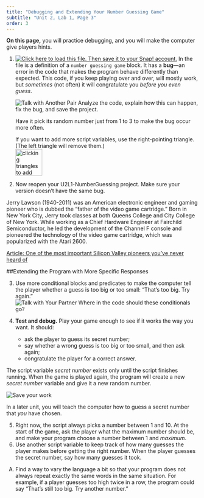 ```yaml
---
title: "Debugging and Extending Your Number Guessing Game"
subtitle: "Unit 2, Lab 1, Page 3"
order: 3
---
```


```{=html}
<script type="text/javascript" src="/utilities/gifffer.min.js"></script>
```
```{=html}
<script type="text/javascript">window.onload = function() {Gifffer();};</script>
```
<link rel="stylesheet" type="text/css" href="/css/bjc-gifffer.css">

::: learn
<p><strong>On this page,</strong> you will practice debugging, and you will make the computer give players hints.</p>
:::

::: {#first .forYouToDo}
<ol>

<li>

<a class="run" href="/prog/2-complexity/U2L1-Buggy-Secret-Number.xml" target="_blank"><img src="/img/icons/load-save.png" title="Click here to load this file. Then save it to your Snap! account." alt="Click here to load this file. Then save it to your Snap! account." class="inline"/></a> In the file is a definition of a <code>number guessing game</code> block. It has a <strong>bug</strong>---an error in the code that makes the program behave differently than expected. This code, if you keep playing over and over, will mostly work, but <em>sometimes</em> (not often) it will congratulate you <em>before you even guess</em>.

<p><img src="/img/icons/talk-with-another-pair-mini.png" title="Talk with Another Pair" alt="Talk with Another Pair" class="inline"/> Analyze the code, explain how this can happen, fix the bug, and save the project.</p>

</li>

::: endnote
<p>Have it pick its random number just from 1 to 3 to make the bug occur more often.</p>

<p>If you want to add more script variables, use the right-pointing triangle. (The left triangle will remove them.)<br /> <img title="clicking triangles to add and remove script variables" alt="clicking triangles to add and remove script variables" class="indent" data-gifffer="/img/2-complexity/script-variables-adding.gif" height="70"/></p>
:::

<li>Now reopen your U2L1-NumberGuessing project. Make sure your version doesn't have the same bug.</li>

</ol>
:::

::: atwork
<!--<img class="noshadow imageRight" height="200px" src="/img/atwork/Jerry_Lawson.jpg" alt="photo of Jerry Lawson" title="photo of Jerry Lawson" />-->

<p>Jerry Lawson (1940-2011) was an American electronic engineer and gaming pioneer who is dubbed the "father of the video game cartridge." Born in New York City, Jerry took classes at both Queens College and City College of New York. While working as a Chief Hardware Engineer at Fairchild Semiconductor, he led the development of the Channel F console and pioneered the technology of the video game cartridge, which was popularized with the Atari 2600.</p>

<p><a href="https://www.cnbc.com/2021/10/30/jerry-lawson-black-silicon-valley-pioneer-changed-video-games-forever.html" title="Article: One of the most important Silicon Valley pioneers you've never heard of" target="_blank">Article: One of the most important Silicon Valley pioneers you've never heard of</a></p>
:::

##Extending the Program with More Specific Responses

::: forYouToDo
<ol start="3">

<li>Use more conditional blocks and predicates to make the computer tell the player whether a guess is too big or too small: "That's too big. Try again." <br /><img src="/img/icons/talk-with-your-partner.png" title="Talk with Your Partner" alt="Talk with Your Partner" class="inline"/> Where in the code should these conditionals go?</li>

<li>

<strong>Test and debug.</strong> Play your game enough to see if it works the way you want. It should:

<ul>

<li>ask the player to guess its secret number;</li>

<li>say whether a wrong guess is too big or too small, and then ask again;</li>

<li>congratulate the player for a correct answer.</li>

</ul>

</li>

</ol>
:::

<p>The script variable <var>secret number</var> exists only until the script finishes running. When the game is played again, the program will create a new <var>secret number</var> variable and give it a new random number.</p>

<img src="/img/icons/save-now.png" title="Save your work" alt="Save your work" class="imageRight"/>

<p>In a later unit, you will teach the computer how to guess a secret number that <em>you</em> have chosen.</p>

::: ifTime
<ol start="5">

<li>Right now, the script always picks a number between 1 and 10. At the start of the game, ask the player what the maximum number should be, and make your program choose a number between 1 and <var>maximum</var>.</li>

<li>Use another script variable to keep track of how many guesses the player makes before getting the right number. When the player guesses the secret number, say how many guesses it took.</li>

</ol>
:::

::: takeItFurther
<ol type="A">

<li>Find a way to vary the language a bit so that your program does not always repeat exactly the same words in the same situation. For example, if a player guesses too high twice in a row, the program could say "That's still too big. Try another number."</li>

</ol>
:::
